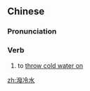 {{also|泼冷水}}
==Chinese==
{{zh-forms|s=泼冷水|type=12}}

===Pronunciation===
{{zh-pron
|m=pōlěngshuǐ
|c=put3 laang5 seoi2
|cat=v
}}

===Verb===
{{zh-verb}}

# {{lb|zh|idiomatic}} to [[throw cold water on]]

[[zh:潑冷水]]